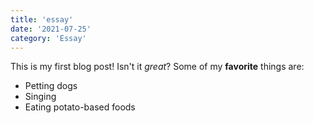 ```yaml
---
title: 'essay'
date: '2021-07-25'
category: 'Essay'
---
```


This is my first blog post! Isn't it _great_?
Some of my **favorite** things are:

- Petting dogs
- Singing
- Eating potato-based foods
